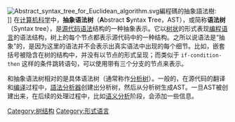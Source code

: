 {{unreferenced|time=2011-09-17T03:28:58+00:00}}
[[File:Abstract_syntax_tree_for_Euclidean_algorithm.svg|thumb]]編程碼的抽象語法樹:<br/>{{mono|1=
<dl>
<dd>'''while''' b ≠ 0<dl>
<dd>'''if''' a > b<dl>
<dd>a := a − b</dd></dl></dd>
<dd>'''else'''<dl>
<dd>b := b − a</dd></dl></dd></dl></dd>
<dd>'''return''' a</dd>
</dl>}}
]]
在[[计算机科学|计算机科学]]中，'''抽象语法树'''（'''A'''bstract '''S'''yntax '''T'''ree，AST），或简称'''语法树'''（Syntax tree），是[[源代码|源代码]][[语法学|语法]]结构的一种抽象表示。它以[[树_(图论)|树状]]的形式表现[[编程语言|编程语言]]的语法结构，树上的每个节点都表示源代码中的一种结构。之所以说语法是“抽象”的，是因为这里的语法并不会表示出真实语法中出现的每个细节。比如，嵌套括号被隐含在树的结构中，并没有以节点的形式呈现；而类似于 <code>if-condition-then</code> 这样的条件跳转语句，可以使用带有三个分支的节点来表示。

和抽象语法树相对的是具体语法树（通常称作[[分析树|分析树]]）。一般的，在源代码的翻译和[[编译|编译]]过程中，[[語法分析器|語法分析器]]创建出分析树，然后从分析树生成AST。一旦AST被创建出来，在后续的处理过程中，比如[[语义分析|语义分析]]阶段，会添加一些信息。
{{Authority control}}
[[Category:树结构|Category:树结构]]
[[Category:形式语言|Category:形式语言]]